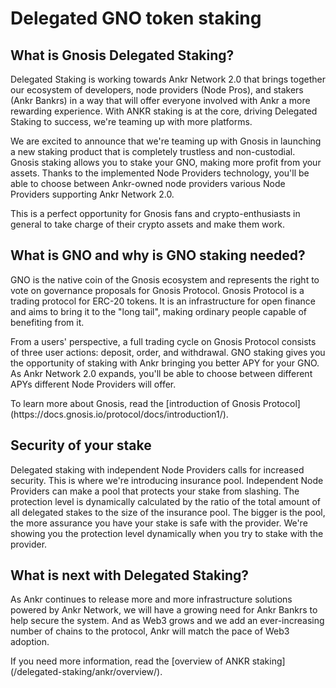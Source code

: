 
# Delegated GNO token staking

## What is Gnosis Delegated Staking?
Delegated Staking is working towards Ankr Network 2.0 that brings together our ecosystem of developers, node providers (Node Pros), and stakers (Ankr Bankrs) in a way that will offer everyone involved with Ankr a more rewarding experience.
With ANKR staking is at the core, driving Delegated Staking to success, we're teaming up with more platforms.   

We are excited to announce that we're teaming up with Gnosis in launching a new staking product that is completely trustless and non-custodial.
Gnosis staking allows you to stake your GNO, making more profit from your assets.
Thanks to the implemented Node Providers technology, you'll be able to choose between Ankr-owned node providers various Node Providers supporting Ankr Network 2.0.

This is a perfect opportunity for Gnosis fans and crypto-enthusiasts in general to take charge of their crypto assets and make them work.

## What is GNO and why is GNO staking needed?

GNO is the native coin of the Gnosis ecosystem and represents the right to vote on governance proposals for Gnosis Protocol.
Gnosis Protocol is a trading protocol for ERC-20 tokens. 
It is an infrastructure for open finance and aims to bring it to the "long tail", making ordinary people capable of benefiting from it.

From a users' perspective, a full trading cycle on Gnosis Protocol consists of three user actions: deposit, order, and withdrawal.
GNO staking gives you the opportunity of staking with Ankr bringing you better APY for your GNO.
As Ankr Network 2.0 expands, you'll be able to choose between different APYs different Node Providers will offer. 

<Callout>
To learn more about Gnosis, read the [introduction of Gnosis Protocol](https://docs.gnosis.io/protocol/docs/introduction1/).
</Callout>

## Security of your stake
Delegated staking with independent Node Providers calls for increased security. 
This is where we're introducing insurance pool.
Independent Node Providers can make a pool that protects your stake from slashing. 
The protection level is dynamically calculated by the ratio of the total amount of all delegated stakes to the size of the insurance pool.
The bigger is the pool, the more assurance you have your stake is safe with the provider.
We're showing you the protection level dynamically when you try to stake with the provider.

## What is next with Delegated Staking?
As Ankr continues to release more and more infrastructure solutions powered by Ankr Network, we will have a growing need for Ankr Bankrs to help secure the system. 
And as Web3 grows and we add an ever-increasing number of chains to the protocol, Ankr will match the pace of Web3 adoption.

<Callout>
If you need more information, read the [overview of ANKR staking](/delegated-staking/ankr/overview/).
</Callout>